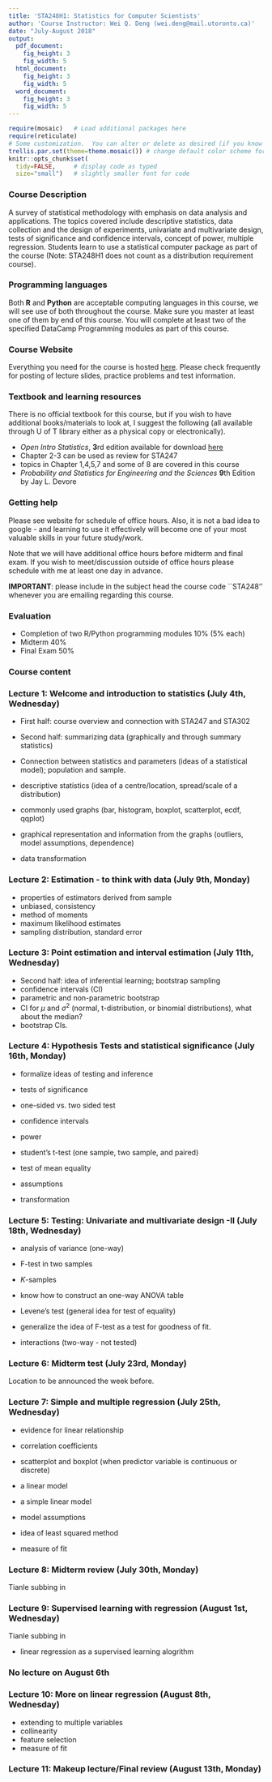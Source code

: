 ```yaml
---
title: 'STA248H1: Statistics for Computer Scientists'
author: 'Course Instructor: Wei Q. Deng (wei.deng@mail.utoronto.ca)'
date: "July-August 2018"
output:
  pdf_document:
    fig_height: 3
    fig_width: 5
  html_document:
    fig_height: 3
    fig_width: 5
  word_document:
    fig_height: 3
    fig_width: 5
---
```



```r
require(mosaic)   # Load additional packages here
require(reticulate)
# Some customization.  You can alter or delete as desired (if you know what you are doing).
trellis.par.set(theme=theme.mosaic()) # change default color scheme for lattice
knitr::opts_chunk$set(
  tidy=FALSE,     # display code as typed
  size="small")   # slightly smaller font for code
```

### Course Description

A survey of statistical methodology with emphasis on data analysis and applications. The topics covered include descriptive statistics, data collection and the design of experiments, univariate and multivariate design, tests of significance and confidence intervals, concept of power, multiple regression. Students learn to use a statistical computer package as part of the course (Note: STA248H1 does not count as a distribution requirement course).


### Programming languages

Both **R** and **Python** are acceptable computing languages in this course, we will see use of both throughout the course. Make sure you master at least one of them by end of this course. You will complete at least two of the specified DataCamp Programming modules as part of this course.


### Course Website

Everything you need for the course is hosted [here](https://weiakanedeng.github.io/STA248_UT2018Summer/). Please check frequently for posting of lecture slides, practice problems and test information.


### Textbook and learning resources

There is no official textbook for this course, but if you wish to have additional books/materials to look at, I suggest the following (all available through U of T library either as a physical copy or electronically).

* *Open Intro Statistics*, **3**rd edition available for download [here](https://www.openintro.org/stat/textbook.php)
+  Chapter 2-3 can be used as review for STA247
+  topics in Chapter 1,4,5,7 and some of 8 are covered in this course
* *Probability and Statistics for Engineering and the Sciences* **9**th Edition by Jay L. Devore

### Getting help 

Please see website for schedule of office hours. Also, it is not a bad idea to google - and learning to use it effectively will become one of your most valuable skills in your future study/work.

Note that we will have additional office hours before midterm and final exam. If you wish to meet/discussion outside of office hours please schedule with me at least one day in advance.

**IMPORTANT**: please include in the subject head the course code ``STA248'' whenever you are emailing regarding this course.


### Evaluation

* Completion of two R/Python programming modules 10\% (5\% each)
* Midterm 40\%
* Final Exam 50\%


### Course content

### Lecture 1: Welcome and introduction to statistics (July 4th, Wednesday)

* First half: course overview and connection with STA247 and STA302

* Second half: summarizing data (graphically and through summary statistics)
+ Connection between statistics and parameters (ideas of a statistical model); population and sample.
+ descriptive statistics (idea of a centre/location, spread/scale of a distribution)
+ commonly used graphs (bar, histogram, boxplot, scatterplot, ecdf, qqplot)
+ graphical representation and information from the graphs (outliers, model assumptions, dependence)
+ data transformation 

### Lecture 2: Estimation - to think with data (July 9th, Monday)

+ properties of estimators derived from sample
+ unbiased, consistency
+ method of moments
+ maximum likelihood estimates
+ sampling distribution, standard error


### Lecture 3: Point estimation and interval estimation (July 11th, Wednesday)

+ Second half: idea of inferential learning; bootstrap sampling 
+ confidence intervals (CI)
+ parametric and non-parametric bootstrap
+ CI for $\mu$ and $\sigma^2$ (normal, t-distribution, or binomial distributions), what about the median?
+ bootstrap CIs.


### Lecture 4: Hypothesis Tests and statistical significance (July 16th, Monday)

* formalize ideas of testing and inference
+ tests of significance
+ one-sided vs. two sided test
+ confidence intervals 
+ power

* student's t-test (one sample, two sample, and paired)
+ test of mean equality 
+ assumptions
+ transformation


### Lecture 5: Testing: Univariate and multivariate design -II (July 18th, Wednesday)

+ analysis of variance (one-way)
+ F-test in two samples
+ $K$-samples
+ know how to construct an one-way ANOVA table
+ Levene's test (general idea for test of equality)

* generalize the idea of F-test as a test for goodness of fit.

+ interactions (two-way - not tested)



### Lecture 6: Midterm test (July 23rd, Monday)


Location to be announced the week before.



### Lecture 7: Simple and multiple regression (July 25th, Wednesday)


* evidence for linear relationship 
+ correlation coefficients
+ scatterplot and boxplot (when predictor variable is continuous or discrete)

* a linear model
+ a simple linear model
+ model assumptions
+ idea of least squared method
+ measure of fit



### Lecture 8: Midterm review  (July 30th, Monday)

Tianle subbing in


### Lecture 9: Supervised learning with regression (August 1st, Wednesday)

Tianle subbing in

* linear regression as a supervised learning alogrithm


### No lecture on August 6th 


### Lecture 10: More on linear regression (August 8th, Wednesday)

* extending to multiple variables
+ collinearity 
+ feature selection
+ measure of fit


### Lecture 11: Makeup lecture/Final review (August 13th, Monday)



